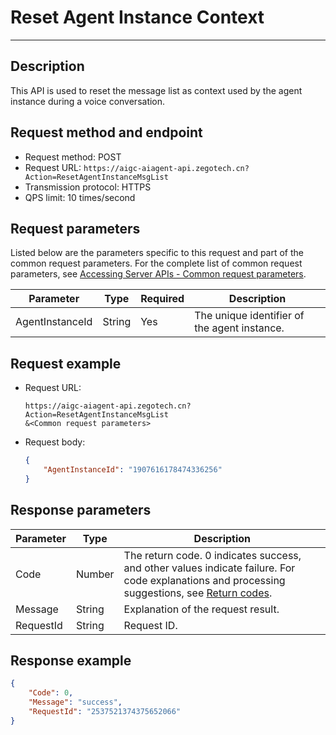 
# Reset Agent Instance Context

---

## Description

This API is used to reset the message list as context used by the agent instance during a voice conversation.

## Request method and endpoint

- Request method: POST
- Request URL: `https://aigc-aiagent-api.zegotech.cn?Action=ResetAgentInstanceMsgList`
- Transmission protocol: HTTPS
- QPS limit: 10 times/second

## Request parameters

Listed below are the parameters specific to this request and part of the common request parameters. For the complete list of common request parameters, see [Accessing Server APIs - Common request parameters](./../Accessing%20Server%20APIs.mdx#common-request-parameters).

| Parameter             | Type    | Required | Description                     |
|------------------|---------|----------|--------------------------|
| AgentInstanceId  | String  | Yes       | The unique identifier of the agent instance.         |

## Request example

- Request URL:

    ```https
    https://aigc-aiagent-api.zegotech.cn?Action=ResetAgentInstanceMsgList
    &<Common request parameters>
    ```

- Request body:

    ```json
    {
        "AgentInstanceId": "1907616178474336256"
    }
    ```

## Response parameters

| Parameter | Type | Description |
|------|------|------|
| Code | Number | The return code. 0 indicates success, and other values indicate failure. For code explanations and processing suggestions, see [Return codes](./../Return%20codes.mdx). |
| Message | String | Explanation of the request result. |
| RequestId | String | Request ID. |

## Response example

```json
{
    "Code": 0,
    "Message": "success",
    "RequestId": "2537521374375652066"
}
```
